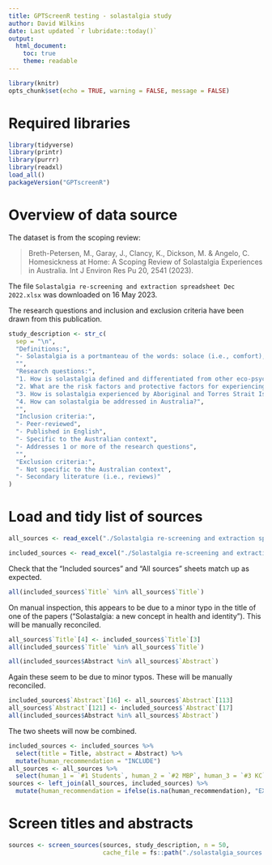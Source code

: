 ```yaml
---
title: GPTScreenR testing - solastalgia study
author: David Wilkins
date: Last updated `r lubridate::today()`
output:
  html_document:
    toc: true
    theme: readable
---
```


```r
library(knitr)
opts_chunk$set(echo = TRUE, warning = FALSE, message = FALSE)
```

# Required libraries

```r
library(tidyverse)
library(printr)
library(purrr)
library(readxl)
load_all()
packageVersion("GPTscreenR")
```

# Overview of data source

The dataset is from the scoping review:

> Breth-Petersen, M., Garay, J., Clancy, K., Dickson, M. & Angelo, C. Homesickness at Home: A Scoping Review of Solastalgia Experiences in Australia. Int J Environ Res Pu 20, 2541 (2023).

The file `Solastalgia re-screening and extraction spreadsheet Dec 2022.xlsx` was downloaded on 16 May 2023.

The research questions and inclusion and exclusion criteria have been drawn from this publication.

```r
study_description <- str_c(
  sep = "\n",
  "Definitions:",
  "- Solastalgia is a portmanteau of the words: solace (i.e., comfort), algos (i.e., pain or suffering) and nostalgia. Thus, solastalgia refers to the pain and distress caused by the loss or inability to derive solace when there is the lived experience of physical desolation in a home environment.",
  "",
  "Research questions:",
  "1. How is solastalgia defined and differentiated from other eco-psychological terms in Australian literature?",
  "2. What are the risk factors and protective factors for experiencing solastalgia in Australia?",
  "3. How is solastalgia experienced by Aboriginal and Torres Strait Islander peoples?",
  "4. How can solastalgia be addressed in Australia?",
  "",
  "Inclusion criteria:",
  "- Peer-reviewed",
  "- Published in English",
  "- Specific to the Australian context",
  "- Addresses 1 or more of the research questions",
  "",
  "Exclusion criteria:",
  "- Not specific to the Australian context",
  "- Secondary literature (i.e., reviews)"
)
```

# Load and tidy list of sources

```r
all_sources <- read_excel("./Solastalgia re-screening and extraction spreadsheet Dec 2022.xlsx", sheet = "Search Results", range = "A2:J152")

included_sources <- read_excel("./Solastalgia re-screening and extraction spreadsheet Dec 2022.xlsx", sheet = "Included papers", range = "A2:J20")
```

Check that the "Included sources" and "All sources" sheets match up as expected.

```r
all(included_sources$`Title` %in% all_sources$`Title`)
```

On manual inspection, this appears to be due to a minor typo in the title of one of the papers ("Solastalgia: a new concept in health and identity"). This will be manually reconciled.

```r
all_sources$`Title`[4] <- included_sources$`Title`[3]
all(included_sources$`Title` %in% all_sources$`Title`)
```

```r
all(included_sources$Abstract %in% all_sources$`Abstract`)
```

Again these seem to be due to minor typos. These will be manually reconciled.

```r
included_sources$`Abstract`[16] <- all_sources$`Abstract`[113]
all_sources$`Abstract`[121] <- included_sources$`Abstract`[17]
all(included_sources$Abstract %in% all_sources$`Abstract`)
```

The two sheets will now be combined.

```r
included_sources <- included_sources %>%
  select(title = Title, abstract = Abstract) %>%
  mutate(human_recommendation = "INCLUDE")
all_sources <- all_sources %>%
  select(human_1 = `#1 Students`, human_2 = `#2 MBP`, human_3 = `#3 KC`, title = Title, abstract = Abstract)
sources <- left_join(all_sources, included_sources) %>%
  mutate(human_recommendation = ifelse(is.na(human_recommendation), "EXCLUDE", "INCLUDE"))
```

# Screen titles and abstracts

```r
sources <- screen_sources(sources, study_description, n = 50,
                          cache_file = fs::path("./solastalgia_sources.rds"))
```
